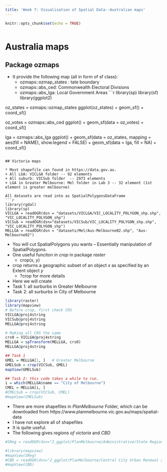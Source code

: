 ```yaml
---
title: 'Week 7: Visualisation of Spatial Data--Australian maps'
---
```


<div style="margin-bottom:50px;">
```r
knitr::opts_chunk$set(echo = TRUE)
```

</div>







# Australia maps




## Package ozmaps  
* It provide the following map (all in form of sf class):
  + ozmaps::ozmap_states : tate boundary
  + ozmaps::abs_ced: Commonwealth Electoral Divisions
  + ozmaps::abs_lga: Local Government Areas
```r
library(sp)
library(sf)
library(ggplot2)

oz_states = ozmaps::ozmap_states
ggplot(oz_states) + 
  geom_sf() + 
  coord_sf()

oz_votes = ozmaps::abs_ced
ggplot() + 
  geom_sf(data = oz_votes) + 
  coord_sf()

lga = ozmaps::abs_lga
ggplot() + 
  geom_sf(data = oz_states, mapping = aes(fill = NAME), show.legend = FALSE) +
  geom_sf(data = lga, fill = NA) + 
  coord_sf() 
```
 
## Victoria maps

* Most shapefile can found in https://data.gov.au. 
+ All LGA: VICLGA folder -- 92 elements
+ All suburb: VICSub folder  -- 2973 elements
+ LGA in Greater Melbourne: Mel folder in Lab 3 -- 32 element (1st element is greater melbourne)

All datasets are read into as SpatialPolygonsDataFrame
```r
library(rgdal)
library(sp)
VICLGA = readOGR(dsn = "datasets/VICLGA/VIC_LOCALITY_POLYGON_shp.shp", "VIC_LOCALITY_POLYGON_shp")
VICSub = readOGR(dsn="datasets/VICSub/VIC_LOCALITY_POLYGON_shp.shp", "VIC_LOCALITY_POLYGON_shp")
MELLGA = readOGR(dsn = "datasets/Mel/Aus-Melbourne02.shp", "Aus-Melbourne02")
```




* You will cut SpatialPolygons you wants -- Essentially manipulation of SpatialPolygons.
* One useful funciton in *crop* in package *raster*
  + crop(x, y)
+ crop returns a geographic subset of an object *x* as specified by an Extent object *y*
  + ?crop for more details

* Here we will create
+ Task 1: all surburbs in Greater Melbourne
+ Task 2: all surburbs in City of Melbourne

```r
library(raster)
library(mapview)
# Before crop, first check CRS
VICLGA@proj4string
VICSub@proj4string
MELLGA@proj4string

# Making all CRS the same
crs0 = VICLGA@proj4string
MELLGA = spTransform(MELLGA, crs0)
MELLGA@proj4string

## Task 1
GMEL = MELLGA[1, ]   # Greater Melbourne
GMELSub = crop(VICSub, GMEL)
mapView(GMELSub)      

## Task 2: this code takes a while to run. 
i = which(MELLGA$name == "City of Melbourne")
CMEL = MELLGA[i, ]
#CMELSub = crop(VICSub, CMEL)      
#mapView(CMELSub) 
```



* There are more shapefiles in *PlanMelbourne* Folder, which can be downloaded from https://www.planmelbourne.vic.gov.au/maps/spatial-data
+ I have not explore all of shapefiles
+ It is quite useful. 
+ The following gives *regions of victoria* and *CBD*
  
```r
#SReg = readOGR(dsn="2_ggplot/PlanMelbourne/Administrative/State Regions_region.shp", "State Regions_region")

#library(mapview)
#mapView(SReg)
#CBD = readOGR(dsn="2_ggplot/PlanMelbourne/Central City Urban Renewal and Precincts/Central Business District_region.shp", "Central Business District_region")
#mapView(CBD)
```